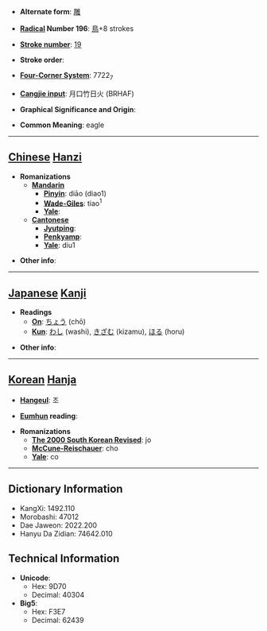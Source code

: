 * '''Alternate form''': [[雕]]

* '''[[Wiktionary:Chinese radical index| Radical]] Number 196''': [[Wiktionary:Chinese radical index 鳥|鳥]]+8 strokes

* '''[[Wiktionary:Chinese total strokes index|Stroke number]]''': [[Wiktionary:Chinese total strokes index 19|19]]

* '''Stroke order''': 

* '''[[Wiktionary:Chinese four corner index|Four-Corner System]]''': 7722<sub>7</sub>

* '''[[Wiktionary:Chinese Cangjie index|Cangjie input]]''': 月口竹日火 (BRHAF)

* '''Graphical Significance and Origin''': 

* '''Common Meaning''': eagle

----

== [[Chinese]] [[Hanzi]] ==

* '''Romanizations'''
** '''[[Mandarin]]'''
*** '''[[Pinyin]]''': diāo (diao1)
*** '''[[Wade-Giles]]''': tiao<sup>1</sup>
*** '''[[Yale]]''': 
** '''[[Cantonese]]'''
*** '''[[Jyutping]]''':
*** '''[[Penkyamp]]''': 
*** '''[[Yale]]''': diu1

* '''Other info''': 

----

== [[Japanese]] [[Kanji]] ==

* '''Readings'''
** '''[[On]]''': [[ちょう]] (chō)
** '''[[Kun]]''': [[わし]] (washi), [[きざむ]] (kizamu), [[ほる]] (horu)

* '''Other info''':  

----

== [[Korean]] [[Hanja]] ==

* '''[[Hangeul]]''': 조

* '''[[Eumhun]] reading''': 

* '''Romanizations'''
** '''[[The 2000 South Korean Revised Romanization|The 2000 South Korean Revised]]''': jo
** '''[[McCune-Reischauer]]''': cho
** '''[[Yale]]''': co

----

== Dictionary Information ==

* KangXi: 1492.110
* Morobashi: 47012
* Dae Jaweon: 2022.200
* Hanyu Da Zidian: 74642.010

== Technical Information ==

* '''Unicode''':
** Hex: 9D70
** Decimal: 40304
* '''Big5''':
** Hex: F3E7
** Decimal: 62439